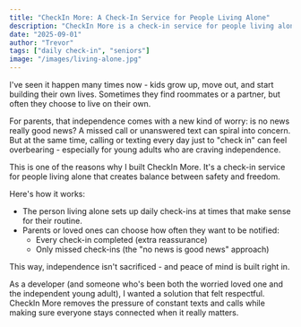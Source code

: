 ```yaml
---
title: "CheckIn More: A Check-In Service for People Living Alone"
description: "CheckIn More is a check-in service for people living alone that creates balance between safety and freedom."
date: "2025-09-01"
author: "Trevor"
tags: ["daily check-in", "seniors"]
image: "/images/living-alone.jpg"
---
```


I've seen it happen many times now - kids grow up, move out, and start building their own lives. Sometimes they find roommates or a partner, but often they choose to live on their own.

For parents, that independence comes with a new kind of worry: is no news really good news? A missed call or unanswered text can spiral into concern. But at the same time, calling or texting every day just to "check in" can feel overbearing - especially for young adults who are craving independence.

This is one of the reasons why I built CheckIn More. It's a check-in service for people living alone that creates balance between safety and freedom.

Here's how it works:

- The person living alone sets up daily check-ins at times that make sense for their routine.
- Parents or loved ones can choose how often they want to be notified:
  - Every check-in completed (extra reassurance)
  - Only missed check-ins (the "no news is good news" approach)

This way, independence isn't sacrificed - and peace of mind is built right in.

As a developer (and someone who's been both the worried loved one and the independent young adult), I wanted a solution that felt respectful. CheckIn More removes the pressure of constant texts and calls while making sure everyone stays connected when it really matters.
